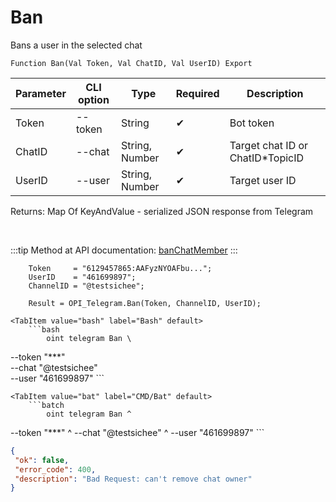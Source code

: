 ﻿---
sidebar_position: 1
---


# Ban
 Bans a user in the selected chat



`Function Ban(Val Token, Val ChatID, Val UserID) Export`

  | Parameter | CLI option | Type | Required | Description |
  |-|-|-|-|-|
  | Token | --token | String | &#x2714; | Bot token |
  | ChatID | --chat | String, Number | &#x2714; | Target chat ID or ChatID*TopicID |
  | UserID | --user | String, Number | &#x2714; | Target user ID |

  
  Returns:  Map Of KeyAndValue - serialized JSON response from Telegram

<br/>

:::tip
Method at API documentation: [banChatMember](https://core.telegram.org/bots/api#banchatmember)
:::
<br/>


```bsl title="1C:Enterprise/OneScript code example"
    Token     = "6129457865:AAFyzNYOAFbu...";
    UserID    = "461699897";
    ChannelID = "@testsichee";

    Result = OPI_Telegram.Ban(Token, ChannelID, UserID);
```
 

 <Tabs>
  
    <TabItem value="bash" label="Bash" default>
        ```bash
            oint telegram Ban \
 --token "***" \
 --chat "@testsichee" \
 --user "461699897"
        ```
    </TabItem>
  
    <TabItem value="bat" label="CMD/Bat" default>
        ```batch
            oint telegram Ban ^
 --token "***" ^
 --chat "@testsichee" ^
 --user "461699897"
        ```
    </TabItem>
</Tabs>


```json title="Result"
{
 "ok": false,
 "error_code": 400,
 "description": "Bad Request: can't remove chat owner"
}
```
